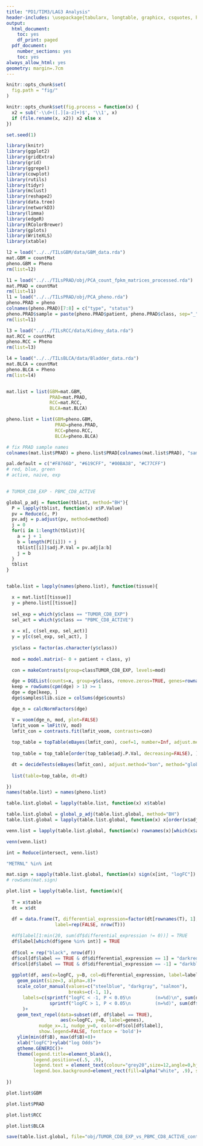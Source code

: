 ```yaml
---
title: "PD1/TIM3/LAG3 Analysis"
header-includes: \usepackage{tabularx, longtable, graphicx, csquotes, hyperref, color}
output:
  html_document:
    toc: yes
    df_print: paged
  pdf_document:
    number_sections: yes
    toc: yes
always_allow_html: yes
geometry: margin=.7cm
---
```


```r
knitr::opts_chunk$set(
  fig.path = "fig/"
)
```

```r
knitr::opts_chunk$set(fig.process = function(x) {
  x2 = sub('-\\d+([.][a-z]+)$', '\\1', x)
  if (file.rename(x, x2)) x2 else x
})
```


```r
set.seed(1)

library(knitr)
library(ggplot2)
library(gridExtra)
library(grid)
library(ggrepel)
library(cowplot)
library(rutils)
library(tidyr)
library(mclust)
library(reshape2)
library(data.tree)
library(networkD3)
library(limma)
library(edgeR)
library(RColorBrewer)
library(gplots)
library(WriteXLS)
library(xtable)

```


```r

l2 = load("../../TILsGBM/data/GBM_data.rda")
mat.GBM = countMat
pheno.GBM = Pheno
rm(list=l2)

l1 = load("../../TILsPRAD/obj/PCA_count_fpkm_matrices_processed.rda")
mat.PRAD = countMat
rm(list=l1)
l1 = load("../../TILsPRAD/obj/PCA_pheno.rda")
pheno.PRAD = pheno
colnames(pheno.PRAD)[7:8] = c("type", "status")
pheno.PRAD$sample = paste(pheno.PRAD$patient, pheno.PRAD$class, sep="_")
rm(list=l1)

l3 = load("../../TILsRCC/data/Kidney_data.rda")
mat.RCC = countMat
pheno.RCC = Pheno
rm(list=l3)

l4 = load("../../TILsBLCA/data/Bladder_data.rda")
mat.BLCA = countMat
pheno.BLCA = Pheno
rm(list=l4)


mat.list = list(GBM=mat.GBM,
                PRAD=mat.PRAD, 
                RCC=mat.RCC,
                BLCA=mat.BLCA)

pheno.list = list(GBM=pheno.GBM,
                  PRAD=pheno.PRAD,
                  RCC=pheno.RCC,
                  BLCA=pheno.BLCA)

# fix PRAD sample names
colnames(mat.list$PRAD) = pheno.list$PRAD[colnames(mat.list$PRAD), "sample"]

pal.default = c("#F8766D", "#619CFF", "#00BA38", "#C77CFF")
# red, blue, green
# active, naive, exp
 

```



```r

# TUMOR_CD8_EXP - PBMC_CD8_ACTIVE

global_p_adj = function(tblist, method="BH"){
  P = lapply(tblist, function(x) x$P.Value)
  pv = Reduce(c, P)
  pv.adj = p.adjust(pv, method=method)
  j = 0
  for(i in 1:length(tblist)){
    a = j + 1
    b = length(P[[i]]) + j
    tblist[[i]]$adj.P.Val = pv.adj[a:b]
    j = b
  }
  tblist
}


table.list = lapply(names(pheno.list), function(tissue){

  x = mat.list[[tissue]]
  y = pheno.list[[tissue]]
  
  sel_exp = which(y$class == "TUMOR_CD8_EXP")
  sel_act = which(y$class == "PBMC_CD8_ACTIVE")
  
  x = x[, c(sel_exp, sel_act)]
  y = y[c(sel_exp, sel_act), ]
  
  y$class = factor(as.character(y$class))
  
  mod = model.matrix(~ 0 + patient + class, y)

  con = makeContrasts(group=classTUMOR_CD8_EXP, levels=mod)

  dge = DGEList(counts=x, group=y$class, remove.zeros=TRUE, genes=rownames(x))
  keep = rowSums(cpm(dge) > 1) >= 1
  dge = dge[keep, ]
  dge$samples$lib.size = colSums(dge$counts)

  dge_n = calcNormFactors(dge)

  V = voom(dge_n, mod, plot=FALSE)
  lmfit_voom = lmFit(V, mod)
  lmfit_con = contrasts.fit(lmfit_voom, contrasts=con)
  
  top_table = topTable(eBayes(lmfit_con), coef=1, number=Inf, adjust.method="bon")
    
  top_table = top_table[order(top_table$adj.P.Val, decreasing=FALSE), ]

  dt = decideTests(eBayes(lmfit_con), adjust.method="bon", method="global",lfc=1, p.value=0.05)
  
  list(table=top_table, dt=dt)

})
names(table.list) = names(pheno.list)

table.list.global = lapply(table.list, function(x) x$table)

table.list.global = global_p_adj(table.list.global, method="BH")
table.list.global = lapply(table.list.global, function(x) x[order(x$adj.P.Val), ])

```


```r

venn.list = lapply(table.list.global, function(x) rownames(x)[which(x$adj.P.Val <= 0.00001)])

venn(venn.list)

int = Reduce(intersect, venn.list)

"METRNL" %in% int

```

```r

mat.sign = sapply(table.list.global, function(x) sign(x[int, "logFC"]) )
# rowSums(mat.sign)

```


```r

plot.list = lapply(table.list, function(x){
  
  T = x$table
  dt = x$dt

  df = data.frame(T, differential_expression=factor(dt[rownames(T), 1], levels=c(-1, 0, 1)),
                  label=rep(FALSE, nrow(T)))
  
  #df$label[1:min(20, sum(df$differential_expression != 0))] = TRUE
  df$label[which(df$gene %in% int)] = TRUE
  
  df$col = rep("black", nrow(df))
  df$col[df$label == TRUE & df$differential_expression == 1] = "darkred"
  df$col[df$label == TRUE & df$differential_expression == -1] = "darkblue"
  
  ggplot(df, aes(x=logFC, y=B, col=differential_expression, label=label))+
    geom_point(size=3, alpha=.8)+
    scale_color_manual(values=c("steelblue", "darkgray", "salmon"), 
                       breaks=c(-1, 1),
      labels=c(sprintf("logFC < -1, P < 0.05\n         (n=%d)\n", sum(df$differential_expression == -1)), 
                sprintf("logFC > 1, P < 0.05\n         (n=%d)", sum(df$differential_expression == 1)))
      )+
    geom_text_repel(data=subset(df, df$label == TRUE), 
                    aes(x=logFC, y=B, label=genes), 
            nudge_x=.1, nudge_y=0, color=df$col[df$label],
            show.legend=FALSE, fontface = 'bold')+
    ylim(min(df$B), max(df$B)+8)+
    xlab("logFC")+ylab("log Odds")+
    gtheme.GENERIC()+
    theme(legend.title=element_blank(),
          legend.position=c(.5, .9),
          legend.text = element_text(colour="grey20",size=12,angle=0,hjust=.5,vjust=0,face="plain"),
          legend.box.background=element_rect(fill=alpha("white", .9), size=10, color="white"))
    
})

```

```r

plot.list$GBM

```

```r

plot.list$PRAD

```


```r

plot.list$RCC

```


```r

plot.list$BLCA

```

```r

save(table.list.global, file="obj/TUMOR_CD8_EXP_vs_PBMC_CD8_ACTIVE_contrasts.rda")

```


